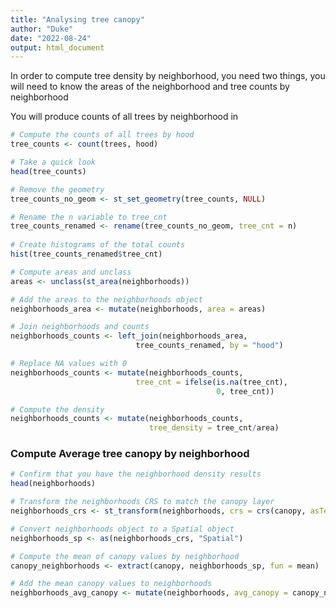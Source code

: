 ```yaml
---
title: "Analysing tree canopy"
author: "Duke"
date: "2022-08-24"
output: html_document
---
```


In order to compute tree density by neighborhood, you need two things, you will need to know the areas of the neighborhood and tree counts by neighborhood

You will produce counts of all trees by neighborhood in

```r
# Compute the counts of all trees by hood
tree_counts <- count(trees, hood)

# Take a quick look
head(tree_counts)

# Remove the geometry
tree_counts_no_geom <- st_set_geometry(tree_counts, NULL)

# Rename the n variable to tree_cnt
tree_counts_renamed <- rename(tree_counts_no_geom, tree_cnt = n)
  
# Create histograms of the total counts
hist(tree_counts_renamed$tree_cnt)
```

```r
# Compute areas and unclass
areas <- unclass(st_area(neighborhoods))

# Add the areas to the neighborhoods object
neighborhoods_area <- mutate(neighborhoods, area = areas)

# Join neighborhoods and counts
neighborhoods_counts <- left_join(neighborhoods_area, 
                            tree_counts_renamed, by = "hood")

# Replace NA values with 0
neighborhoods_counts <- mutate(neighborhoods_counts, 
                            tree_cnt = ifelse(is.na(tree_cnt), 
                                              0, tree_cnt))

# Compute the density
neighborhoods_counts <- mutate(neighborhoods_counts, 
                               tree_density = tree_cnt/area)
```

### Compute Average tree canopy by neighborhood

```r
# Confirm that you have the neighborhood density results
head(neighborhoods)

# Transform the neighborhoods CRS to match the canopy layer
neighborhoods_crs <- st_transform(neighborhoods, crs = crs(canopy, asText = TRUE))

# Convert neighborhoods object to a Spatial object
neighborhoods_sp <- as(neighborhoods_crs, "Spatial")

# Compute the mean of canopy values by neighborhood
canopy_neighborhoods <- extract(canopy, neighborhoods_sp, fun = mean)

# Add the mean canopy values to neighborhoods
neighborhoods_avg_canopy <- mutate(neighborhoods, avg_canopy = canopy_neighborhoods)
```
